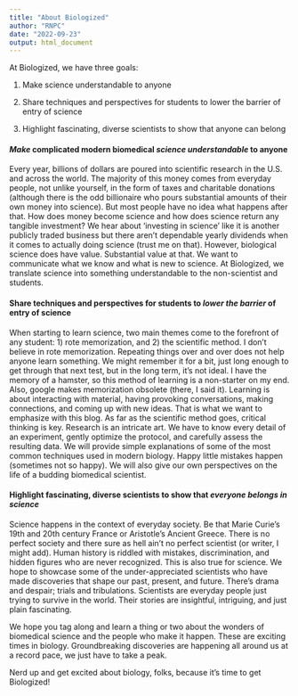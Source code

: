 ```yaml
---
title: "About Biologized"
author: "RNPC"
date: "2022-09-23"
output: html_document
---
```



At Biologized, we have three goals: 

1. Make science understandable to anyone 

2. Share techniques and perspectives for students to lower the barrier of entry
of science

3. Highlight fascinating, diverse scientists to show that anyone can belong



#### *Make* complicated modern biomedical *science* *understandable* to anyone

Every year, billions of dollars are poured into scientific research in the U.S.
and across the world. The majority of this money comes from everyday people, not
unlike yourself, in the form of taxes and charitable donations (although there
is the odd billionaire who pours substantial amounts of their own money into
science). But most people have no idea what happens after that. How does money
become science and how does science return any tangible investment? We hear
about ‘investing in science’ like it is another publicly traded business but
there aren’t dependable yearly dividends when it comes to actually doing science
(trust me on that). However, biological science does have value. Substantial
value at that. We want to communicate what we know and what is new to science.
At Biologized, we translate science into something understandable to the
non-scientist and students. 



#### Share techniques and perspectives for students to *lower* *the* *barrier* of entry of science

When starting to learn science, two main themes come to the forefront of any
student: 1) rote memorization, and 2) the scientific method. I don’t believe in
rote memorization. Repeating things over and over does not help anyone learn
something. We might remember it for a bit, just long enough to get through that
next test, but in the long term, it’s not ideal. I have the memory of a hamster,
so this method of learning is a non-starter on my end. Also, google makes
memorization obsolete (there, I said it). Learning is about interacting with
material, having provoking conversations, making connections, and coming up with
new ideas. That is what we want to emphasize with this blog. As far as the
scientific method goes, critical thinking is key. Research is an intricate art.
We have to know every detail of an experiment, gently optimize the protocol, and
carefully assess the resulting data. We will provide simple explanations of some
of the most common techniques used in modern biology. Happy little mistakes
happen (sometimes not so happy). We will also give our own perspectives on the
life of a budding biomedical scientist. 


#### Highlight fascinating, diverse scientists to show that *everyone* *belongs* *in* *science*

Science happens in the context of everyday society. Be that Marie Curie’s 19th
and 20th century France or Aristotle’s Ancient Greece. There is no perfect
society and there sure as hell ain’t no perfect scientist (or writer, I might
add). Human history is riddled with mistakes, discrimination, and hidden figures
who are never recognized. This is also true for science. We hope to showcase
some of the under-appreciated scientists who have made discoveries that shape
our past, present, and future. There’s drama and despair; trials and
tribulations. Scientists are everyday people just trying to survive in the
world. Their stories are insightful, intriguing, and just plain fascinating. 

We hope you tag along and learn a thing or two about the wonders of biomedical
science and the people who make it happen. These are exciting times in biology.
Groundbreaking discoveries are happening all around us at a record pace, we just
have to take a peak. 

Nerd up and get excited about biology, folks, because it’s time to get
Biologized!
